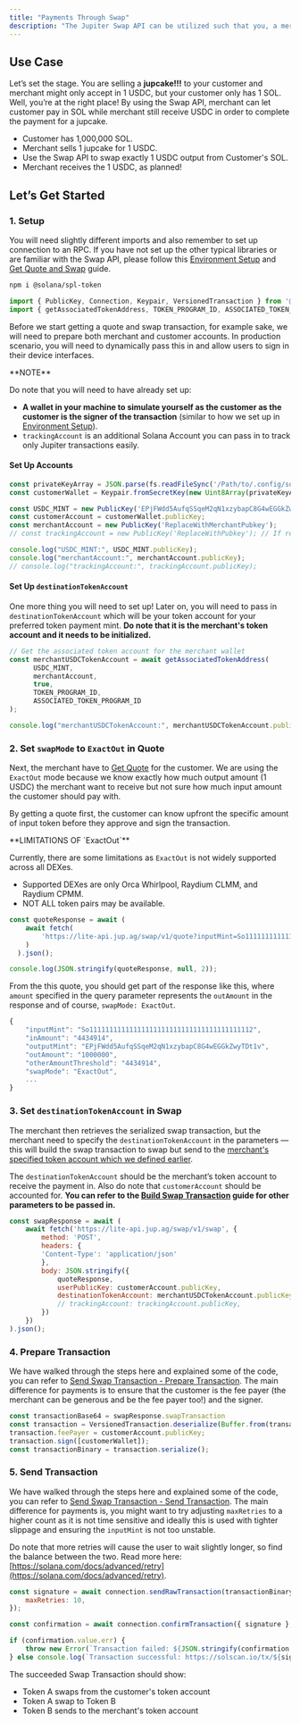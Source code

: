 ```yaml
---
title: "Payments Through Swap"
description: "The Jupiter Swap API can be utilized such that you, a merchant can allow your customer to pay in any tokens while you still receive in your preferred token payment at the end of the transaction."
---
```


## Use Case

Let’s set the stage. You are selling a **jupcake!!!** to your customer and merchant might only accept in 1 USDC, but your customer only has 1 SOL. Well, you’re at the right place! By using the Swap API, merchant can let customer pay in SOL while merchant still receive USDC in order to complete the payment for a jupcake.

* Customer has 1,000,000 SOL.
* Merchant sells 1 jupcake for 1 USDC.
* Use the Swap API to swap exactly 1 USDC output from Customer's SOL.
* Merchant receives the 1 USDC, as planned!

## Let’s Get Started

### 1. Setup

You will need slightly different imports and also remember to set up connection to an RPC. If you have not set up the other typical libraries or are familiar with the Swap API, please follow this [Environment Setup](/docs/environment-setup) and [Get Quote and Swap](/docs/swap-api/get-quote) guide.

```bash
npm i @solana/spl-token
```

```js
import { PublicKey, Connection, Keypair, VersionedTransaction } from '@solana/web3.js';
import { getAssociatedTokenAddress, TOKEN_PROGRAM_ID, ASSOCIATED_TOKEN_PROGRAM_ID } from '@solana/spl-token';
```

Before we start getting a quote and swap transaction, for example sake, we will need to prepare both merchant and customer accounts. In production scenario, you will need to dynamically pass this in and allow users to sign in their device interfaces.

<Info>
  **NOTE**

  Do note that you will need to have already set up:

  * **A wallet in your machine to simulate yourself as the customer as the customer is the signer of the transaction** (similar to how we set up in [Environment Setup](/docs/environment-setup)).
  * `trackingAccount` is an additional Solana Account you can pass in to track only Jupiter transactions easily.
</Info>

#### Set Up Accounts

```js
const privateKeyArray = JSON.parse(fs.readFileSync('/Path/to/.config/solana/id.json', 'utf8').trim());
const customerWallet = Keypair.fromSecretKey(new Uint8Array(privateKeyArray));

const USDC_MINT = new PublicKey('EPjFWdd5AufqSSqeM2qN1xzybapC8G4wEGGkZwyTDt1v'); // Your preferred token payment
const customerAccount = customerWallet.publicKey;
const merchantAccount = new PublicKey('ReplaceWithMerchantPubkey');
// const trackingAccount = new PublicKey('ReplaceWithPubkey'); // If required

console.log("USDC_MINT:", USDC_MINT.publicKey);
console.log("merchantAccount:", merchantAccount.publicKey);
// console.log("trackingAccount:", trackingAccount.publicKey);
```

#### Set Up `destinationTokenAccount`

One more thing you will need to set up! Later on, you will need to pass in `destinationTokenAccount` which will be your token account for your preferred token payment mint. **Do note that it is the merchant's token account and it needs to be initialized.**

```js
// Get the associated token account for the merchant wallet
const merchantUSDCTokenAccount = await getAssociatedTokenAddress(
	  USDC_MINT,
	  merchantAccount,
	  true,
	  TOKEN_PROGRAM_ID,
	  ASSOCIATED_TOKEN_PROGRAM_ID
);

console.log("merchantUSDCTokenAccount:", merchantUSDCTokenAccount.publicKey);
```

### 2. Set `swapMode` to `ExactOut` in Quote

Next, the merchant have to [Get Quote](/docs/swap-api/get-quote) for the customer. We are using the `ExactOut` mode because we know exactly how much output amount (1 USDC) the merchant want to receive but not sure how much input amount the customer should pay with.

By getting a quote first, the customer can know upfront the specific amount of input token before they approve and sign the transaction.

<Warning>
  **LIMITATIONS OF `ExactOut`**

  Currently, there are some limitations as `ExactOut` is not widely supported across all DEXes.

  * Supported DEXes are only Orca Whirlpool, Raydium CLMM, and Raydium CPMM.
  * NOT ALL token pairs may be available.
</Warning>

```js
const quoteResponse = await (
    await fetch(
        'https://lite-api.jup.ag/swap/v1/quote?inputMint=So11111111111111111111111111111111111111112&outputMint=EPjFWdd5AufqSSqeM2qN1xzybapC8G4wEGGkZwyTDt1v&amount=100000&slippageBps=50&restrictIntermediateTokens=true&swapMode=ExactOut'
    )
  ).json();

console.log(JSON.stringify(quoteResponse, null, 2));
```

From the this quote, you should get part of the response like this, where `amount` specified in the query parameter represents the `outAmount` in the response and of course, `swapMode: ExactOut`.

```js
{
    "inputMint": "So11111111111111111111111111111111111111112",
    "inAmount": "4434914",
    "outputMint": "EPjFWdd5AufqSSqeM2qN1xzybapC8G4wEGGkZwyTDt1v",
    "outAmount": "1000000",
    "otherAmountThreshold": "4434914",
    "swapMode": "ExactOut",
    ...
}
```

### 3. Set `destinationTokenAccount` in Swap

The merchant then retrieves the serialized swap transaction, but the merchant need to specify the `destinationTokenAccount` in the parameters — this will build the swap transaction to swap but send to the [merchant's specified token account which we defined earlier](#set-up-destinationtokenaccount).

The `destinationTokenAccount` should be the merchant’s token account to receive the payment in. Also do note that `customerAccount` should be accounted for. **You can refer to the [Build Swap Transaction](/docs/swap-api/build-swap-transaction) guide for other parameters to be passed in.**

```js
const swapResponse = await (
    await fetch('https://lite-api.jup.ag/swap/v1/swap', {
        method: 'POST',
        headers: {
        'Content-Type': 'application/json'
        },
        body: JSON.stringify({
            quoteResponse,
            userPublicKey: customerAccount.publicKey,
            destinationTokenAccount: merchantUSDCTokenAccount.publicKey,
            // trackingAccount: trackingAccount.publicKey,
        })
    })
).json();
```

### 4. Prepare Transaction

We have walked through the steps here and explained some of the code, you can refer to [Send Swap Transaction - Prepare Transaction](/docs/swap-api/send-swap-transaction#prepare-transaction). The main difference for payments is to ensure that the customer is the fee payer (the merchant can be generous and be the fee payer too!) and the signer.

```js
const transactionBase64 = swapResponse.swapTransaction
const transaction = VersionedTransaction.deserialize(Buffer.from(transactionBase64, 'base64'));
transaction.feePayer = customerAccount.publicKey;
transaction.sign([customerWallet]);
const transactionBinary = transaction.serialize();
```

### 5. Send Transaction

We have walked through the steps here and explained some of the code, you can refer to [Send Swap Transaction - Send Transaction](/docs/swap-api/send-swap-transaction#send-transaction). The main difference for payments is, you might want to try adjusting `maxRetries` to a higher count as it is not time sensitive and ideally this is used with tighter slippage and ensuring the `inputMint` is not too unstable.

Do note that more retries will cause the user to wait slightly longer, so find the balance between the two. Read more here: [https://solana.com/docs/advanced/retry](https://solana.com/docs/advanced/retry).

```js
const signature = await connection.sendRawTransaction(transactionBinary, {
    maxRetries: 10,
});

const confirmation = await connection.confirmTransaction({ signature }, "finalized");

if (confirmation.value.err) {
    throw new Error(`Transaction failed: ${JSON.stringify(confirmation.value.err)}\nhttps://solscan.io/${signature}/`);
} else console.log(`Transaction successful: https://solscan.io/tx/${signature}/`);
```

The succeeded Swap Transaction should show:

* Token A swaps from the customer's token account
* Token A swap to Token B
* Token B sends to the merchant's token account

<Card title="If transactions are not landing well, you can refer to this section." href="/docs/swap-api/send-swap-transaction#oh-transaction-not-landing" icon="money-bill" horizontal/>








